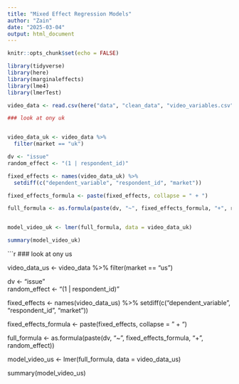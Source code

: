 ---
title: "Mixed Effect Regression Models"
author: "Zain"
date: "2025-03-04"
output: html_document
---

```{r setup, include=FALSE}
knitr::opts_chunk$set(echo = FALSE)
```

```{r}
library(tidyverse)
library(here)
library(marginaleffects)
library(lme4)
library(lmerTest)

```

```{r}

video_data <- read.csv(here("data", "clean_data", "video_variables.csv"))

```

```{r}

### look at ony uk 


video_data_uk <- video_data %>%
  filter(market == "uk")

dv <- "issue"  
random_effect <- "(1 | respondent_id)"  

fixed_effects <- names(video_data_uk) %>%
  setdiff(c("dependent_variable", "respondent_id", "market"))  

fixed_effects_formula <- paste(fixed_effects, collapse = " + ")

full_formula <- as.formula(paste(dv, "~", fixed_effects_formula, "+", random_effect))


model_video_uk <- lmer(full_formula, data = video_data_uk)

summary(model_video_uk)

```

```{r}

### look at ony us 


video_data_us <- video_data %>%
  filter(market == "us")

dv <- "issue"  
random_effect <- "(1 | respondent_id)"  

fixed_effects <- names(video_data_us) %>%
  setdiff(c("dependent_variable", "respondent_id", "market"))  

fixed_effects_formula <- paste(fixed_effects, collapse = " + ")

full_formula <- as.formula(paste(dv, "~", fixed_effects_formula, "+", random_effect))


model_video_us <- lmer(full_formula, data = video_data_us)

summary(model_video_us)



